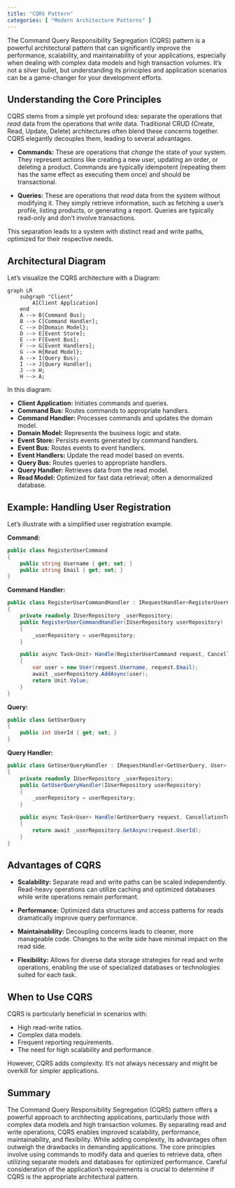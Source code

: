 ```yaml
---
title: "CQRS Pattern"
categories: [ "Modern Architecture Patterns" ]
---
```



The Command Query Responsibility Segregation (CQRS) pattern is a powerful architectural pattern that can significantly improve the performance, scalability, and maintainability of your applications, especially when dealing with complex data models and high transaction volumes.  It's not a silver bullet, but understanding its principles and application scenarios can be a game-changer for your development efforts.

## Understanding the Core Principles

CQRS stems from a simple yet profound idea: separate the operations that *read* data from the operations that *write* data.  Traditional CRUD (Create, Read, Update, Delete) architectures often blend these concerns together.  CQRS elegantly decouples them, leading to several advantages.

* **Commands:** These are operations that *change* the state of your system.  They represent actions like creating a new user, updating an order, or deleting a product.  Commands are typically idempotent (repeating them has the same effect as executing them once) and should be transactional.

* **Queries:** These are operations that *read* data from the system without modifying it.  They simply retrieve information, such as fetching a user's profile, listing products, or generating a report. Queries are typically read-only and don't involve transactions.

This separation leads to a system with distinct read and write paths, optimized for their respective needs.


## Architectural Diagram

Let's visualize the CQRS architecture with a Diagram:

```mermaid
graph LR
    subgraph "Client"
        A[Client Application]
    end
    A --> B(Command Bus);
    B --> C[Command Handler];
    C --> D{Domain Model};
    D --> E[Event Store];
    E --> F[Event Bus];
    F --> G[Event Handlers];
    G --> H{Read Model};
    A --> I(Query Bus);
    I --> J[Query Handler];
    J --> H;
    H --> A;
```

In this diagram:

* **Client Application:** Initiates commands and queries.
* **Command Bus:**  Routes commands to appropriate handlers.
* **Command Handler:** Processes commands and updates the domain model.
* **Domain Model:** Represents the business logic and state.
* **Event Store:**  Persists events generated by command handlers.
* **Event Bus:** Routes events to event handlers.
* **Event Handlers:** Update the read model based on events.
* **Query Bus:** Routes queries to appropriate handlers.
* **Query Handler:** Retrieves data from the read model.
* **Read Model:** Optimized for fast data retrieval; often a denormalized database.


## Example: Handling User Registration

Let's illustrate with a simplified user registration example.

**Command:**

```csharp
public class RegisterUserCommand
{
    public string Username { get; set; }
    public string Email { get; set; }
}
```

**Command Handler:**

```csharp
public class RegisterUserCommandHandler : IRequestHandler<RegisterUserCommand>
{
    private readonly IUserRepository _userRepository;
    public RegisterUserCommandHandler(IUserRepository userRepository)
    {
        _userRepository = userRepository;
    }

    public async Task<Unit> Handle(RegisterUserCommand request, CancellationToken cancellationToken)
    {
        var user = new User(request.Username, request.Email);
        await _userRepository.AddAsync(user);
        return Unit.Value;
    }
}
```

**Query:**

```csharp
public class GetUserQuery
{
    public int UserId { get; set; }
}
```

**Query Handler:**

```csharp
public class GetUserQueryHandler : IRequestHandler<GetUserQuery, User>
{
    private readonly IUserRepository _userRepository;
    public GetUserQueryHandler(IUserRepository userRepository)
    {
        _userRepository = userRepository;
    }

    public async Task<User> Handle(GetUserQuery request, CancellationToken cancellationToken)
    {
        return await _userRepository.GetAsync(request.UserId);
    }
}
```


## Advantages of CQRS

* **Scalability:**  Separate read and write paths can be scaled independently.  Read-heavy operations can utilize caching and optimized databases while write operations remain performant.

* **Performance:** Optimized data structures and access patterns for reads dramatically improve query performance.

* **Maintainability:**  Decoupling concerns leads to cleaner, more manageable code. Changes to the write side have minimal impact on the read side.

* **Flexibility:**  Allows for diverse data storage strategies for read and write operations, enabling the use of specialized databases or technologies suited for each task.


## When to Use CQRS

CQRS is particularly beneficial in scenarios with:

* High read-write ratios.
* Complex data models.
* Frequent reporting requirements.
* The need for high scalability and performance.

However, CQRS adds complexity. It's not always necessary and might be overkill for simpler applications.



## Summary

The Command Query Responsibility Segregation (CQRS) pattern offers a powerful approach to architecting applications, particularly those with complex data models and high transaction volumes.  By separating read and write operations, CQRS enables improved scalability, performance, maintainability, and flexibility. While adding complexity, its advantages often outweigh the drawbacks in demanding applications.  The core principles involve using commands to modify data and queries to retrieve data, often utilizing separate models and databases for optimized performance.  Careful consideration of the application's requirements is crucial to determine if CQRS is the appropriate architectural pattern.


